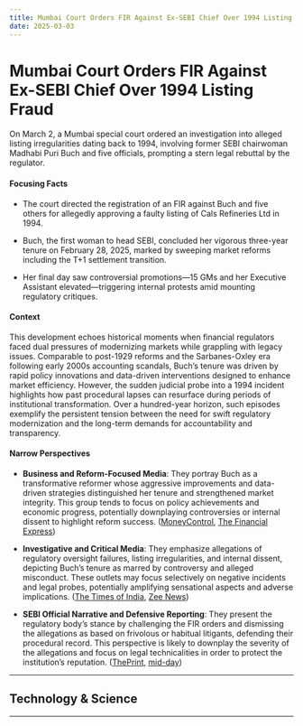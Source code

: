 ```yaml
---
title: Mumbai Court Orders FIR Against Ex-SEBI Chief Over 1994 Listing Fraud
date: 2025-03-03
---
```


# Mumbai Court Orders FIR Against Ex-SEBI Chief Over 1994 Listing Fraud

On March 2, a Mumbai special court ordered an investigation into alleged listing irregularities dating back to 1994, involving former SEBI chairwoman Madhabi Puri Buch and five officials, prompting a stern legal rebuttal by the regulator.

#### Focusing Facts

- The court directed the registration of an FIR against Buch and five others for allegedly approving a faulty listing of Cals Refineries Ltd in 1994.

- Buch, the first woman to head SEBI, concluded her vigorous three-year tenure on February 28, 2025, marked by sweeping market reforms including the T+1 settlement transition.

- Her final day saw controversial promotions—15 GMs and her Executive Assistant elevated—triggering internal protests amid mounting regulatory critiques.

#### Context

This development echoes historical moments when financial regulators faced dual pressures of modernizing markets while grappling with legacy issues. Comparable to post-1929 reforms and the Sarbanes-Oxley era following early 2000s accounting scandals, Buch’s tenure was driven by rapid policy innovations and data-driven interventions designed to enhance market efficiency. However, the sudden judicial probe into a 1994 incident highlights how past procedural lapses can resurface during periods of institutional transformation. Over a hundred-year horizon, such episodes exemplify the persistent tension between the need for swift regulatory modernization and the long-term demands for accountability and transparency.

#### Narrow Perspectives

- **Business and Reform-Focused Media**: They portray Buch as a transformative reformer whose aggressive improvements and data-driven strategies distinguished her tenure and strengthened market integrity. This group tends to focus on policy achievements and economic progress, potentially downplaying controversies or internal dissent to highlight reform success. ([MoneyControl](https://www.moneycontrol.com/news/business/markets/madhabi-puri-buch-a-tireless-reformer-who-may-face-short-term-flak-but-will-be-thanked-later-12953120.html), [The Financial Express](https://www.financialexpress.com/market/making-headlines-for-many-right-reasons-and-one-wrong-3762630/))

- **Investigative and Critical Media**: They emphasize allegations of regulatory oversight failures, listing irregularities, and internal dissent, depicting Buch’s tenure as marred by controversy and alleged misconduct. These outlets may focus selectively on negative incidents and legal probes, potentially amplifying sensational aspects and adverse implications. ([The Times of India](https://timesofindia.indiatimes.com/india/mumbai-special-court-orders-fir-against-former-sebi-chief-and-officials-over-listing-irregularities-and-regulatory-oversight/articleshow/118663697.cms), [Zee News](https://zeenews.india.com/economy/ex-sebi-chief-madhabi-puri-buch-didnt-receive-farewell-employees-happy-about-her-departure-2865683.html))

- **SEBI Official Narrative and Defensive Reporting**: They present the regulatory body’s stance by challenging the FIR orders and dismissing the allegations as based on frivolous or habitual litigants, defending their procedural record. This perspective is likely to downplay the severity of the allegations and focus on legal technicalities in order to protect the institution’s reputation. ([ThePrint](https://theprint.in/economy/sebi-to-challenge-mumbai-court-order-against-former-chief-buch-others-in-alleged-fraud-case/2524404/), [mid-day](https://www.mid-day.com/mumbai/mumbai-news/article/stock-market-fraud-sebi-to-challenge-mumbai-court-order-against-madhabi-puri-buch-other-officials-23493024))

---

## Technology & Science

---
